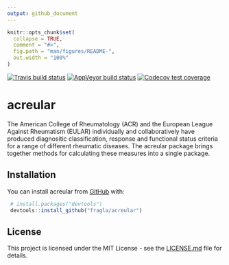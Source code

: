 ```yaml
---
output: github_document
---
```


<!-- README.md is generated from README.Rmd. Please edit that file -->

```r
knitr::opts_chunk$set(
  collapse = TRUE,
  comment = "#>",
  fig.path = "man/figures/README-",
  out.width = "100%"
)
```

<!-- badges: start -->
[![Travis build status](https://travis-ci.org/fragla/acreular.svg?branch=master)](https://travis-ci.org/fragla/acreular)
[![AppVeyor build status](https://ci.appveyor.com/api/projects/status/github/fragla/acreular?branch=master&svg=true)](https://ci.appveyor.com/project/fragla/acreular)
[![Codecov test coverage](https://codecov.io/gh/fragla/acreular/branch/master/graph/badge.svg)](https://codecov.io/gh/fragla/acreular?branch=master)
<!-- badges: end -->

# acreular

The American College of Rheumatology (ACR) and the European League Against Rheumatism (EULAR) individually and collaboratively have produced diagnositic classification, response and functional status criteria for a range of different rheumatic diseases. The acreular package brings together methods for calculating these measures into a single package.

## Installation

You can install acreular from [GitHub](https://github.com/) with:

``` r
 # install.packages("devtools")
 devtools::install_github("fragla/acreular")
```

## License

This project is licensed under the MIT License - see the [LICENSE.md](https://github.com/fragla/acreular/blob/master/LICENSE.md) file for details.

